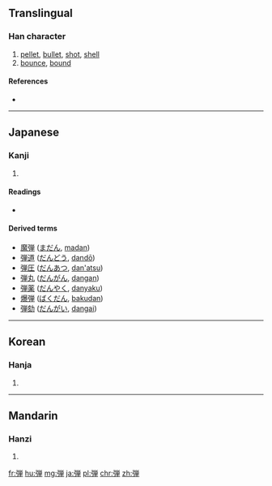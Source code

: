 {{also|彈}}
==Translingual==

===Han character===
{{Han char|rn=57|rad=弓|as=09|sn=12|four=|canj=弓火田十 (NFWJ)|ids=⿰[[弓]][[単]]}}

# [[pellet]], [[bullet]], [[shot]], [[shell]]
# [[bounce]], [[bound]]

====References====
* {{Han ref|kx=0360.221|dkj=09836|dj=0678.100|hdz=21000.041|uh=5F3E|ud=24382}}

----

==Japanese==

===Kanji===
{{ja-kanji|grade=c|rs=弓09|style=s|kyu=彈}}

# {{defn|lang=ja|sort=弓09}}

====Readings====
* {{ja-readings|on=[[だん]] (dan), [[たん]] (tan)|kun=[[たま]] (tama), [[はずむ]] (hazumu), [[ひく]] (hiku), [[はじく]] (hajiku)}}

====Derived terms====
* [[魔弾]] ([[まだん]], [[madan]])
* [[弾道]] ([[だんどう]], [[dandō]])
* [[弾圧]] ([[だんあつ]], [[dan'atsu]])
* [[弾丸]] ([[だんがん]], [[dangan]])
* [[弾薬]] ([[だんやく]], [[danyaku]])
* [[爆弾]] ([[ばくだん]], [[bakudan]])
* [[弾劾]] ([[だんがい]], [[dangai]])

----

==Korean==

===Hanja===
{{ko-hanja|hangeul=탄|eumhun=|rv=tan|mr=t'an|y=than}}

# {{defn|lang=ko|sort=弓09}}

----

==Mandarin==

===Hanzi===
{{cmn-hanzi|pin=[[dàn]] ([[dan4]])|wg=tan<sup>4</sup>}}

# {{defn|lang=cmn|sort=弓09}}

[[fr:弾]]
[[hu:弾]]
[[mg:弾]]
[[ja:弾]]
[[pl:弾]]
[[chr:弾]]
[[zh:弾]]